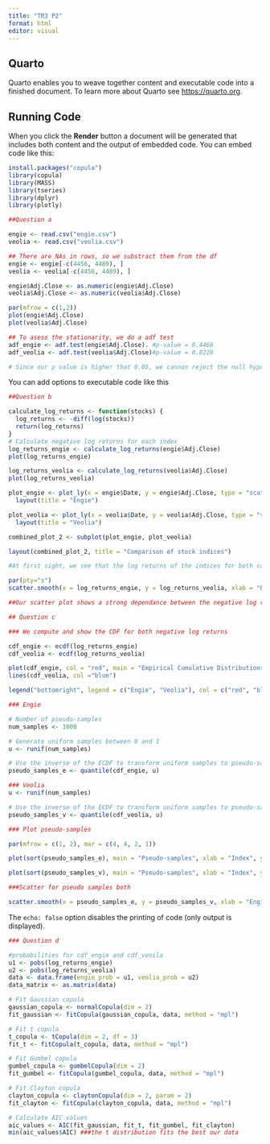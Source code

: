 ```yaml
---
title: "TR3 P2"
format: html
editor: visual
---
```


## Quarto

Quarto enables you to weave together content and executable code into a finished document. To learn more about Quarto see <https://quarto.org>.

## Running Code

When you click the **Render** button a document will be generated that includes both content and the output of embedded code. You can embed code like this:

```r
install.packages("copula")
library(copula)
library(MASS)
library(tseries)
library(dplyr)
library(plotly)

##Question a

engie <- read.csv("engie.csv")
veolia <- read.csv("veolia.csv")

## There are NAs in rows, so we substract them from the df
engie <- engie[-c(4456, 4489), ]
veolia <- veolia[-c(4456, 4489), ]

engie$Adj.Close <- as.numeric(engie$Adj.Close)
veolia$Adj.Close <- as.numeric(veolia$Adj.Close)

par(mfrow = c(1,2))
plot(engie$Adj.Close)
plot(veolia$Adj.Close)

## To asess the stationarity, we do a adf test
adf_engie <- adf.test(engie$Adj.Close). #p-value = 0.4466
adf_veolia <- adf.test(veolia$Adj.Close)#p-value = 0.8228

# Since our p value is higher that 0.05, we cannon reject the null hypotehsis or the non-stationarity of the time series.
```

You can add options to executable code like this

```r
##Question b

calculate_log_returns <- function(stocks) {
  log_returns <- -diff(log(stocks))
  return(log_returns)
}
# Calculate negative log returns for each index
log_returns_engie <- calculate_log_returns(engie$Adj.Close) 
plot(log_returns_engie)

log_returns_veolia <- calculate_log_returns(veolia$Adj.Close) 
plot(log_returns_veolia)

plot_engie <- plot_ly(x = engie$Date, y = engie$Adj.Close, type = "scatter", mode = "point", name = "Engie") %>%
  layout(title = "Engie")

plot_veolia <- plot_ly(x = veolia$Date, y = veolia$Adj.Close, type = "scatter", mode = "point", name = "Veolia") %>%
  layout(title = "Veolia")

combined_plot_2 <- subplot(plot_engie, plot_veolia)

layout(combined_plot_2, title = "Comparison of stock indices")

#At first sight, we see that the log returns of the indices for both companies follow a similar trend, the extremes happened at more or less same periods and the volatility is very high. The extreme events happened in the end of 2007 and in 2008 (subprime crisis), 2012-2013.
```

```r
par(pty="s")
scatter.smooth(x = log_returns_engie, y = log_returns_veolia, xlab = "Engie negative log returns", ylab = "Veolia negative log returns")

##Our scatter plot shows a strong dependance between the negative log returns. No heavy tails displayed.
```

```r
## Question c

### We compute and show the CDF for both negative log returns 

cdf_engie <- ecdf(log_returns_engie)
cdf_veolia <- ecdf(log_returns_veolia)

plot(cdf_engie, col = "red", main = "Empirical Cumulative Distributions")
lines(cdf_veolia, col ="blue")

legend("bottomright", legend = c("Engie", "Veolia"), col = c("red", "blue"), lty = 1)

### Engie

# Number of pseudo-samples
num_samples <- 1000

# Generate uniform samples between 0 and 1
u <- runif(num_samples)

# Use the inverse of the ECDF to transform uniform samples to pseudo-samples
pseudo_samples_e <- quantile(cdf_engie, u)

### Veolia 
u <- runif(num_samples)

# Use the inverse of the ECDF to transform uniform samples to pseudo-samples
pseudo_samples_v <- quantile(cdf_veolia, u)

### Plot pseudo-samples

par(mfrow = c(1, 2), mar = c(4, 4, 2, 1))

plot(sort(pseudo_samples_e), main = "Pseudo-samples", xlab = "Index", ylab = "Log Returns", col = "red", pch = 16)

plot(sort(pseudo_samples_v), main = "Pseudo-samples", xlab = "Index", ylab = "Log Returns", col = "red", pch = 16)

###Scatter for pseudo samples both

scatter.smooth(x = pseudo_samples_e, y = pseudo_samples_v, xlab = "Engie pseudo", ylab = "Veolia pseudo")
```

The `echo: false` option disables the printing of code (only output is displayed).

```r
### Question d

#probabilities for cdf_engie and cdf_veoila
u1 <- pobs(log_returns_engie)
u2 <- pobs(log_returns_veolia)
data <- data.frame(engie_prob = u1, veolia_prob = u2)
data_matrix <- as.matrix(data)

# Fit Gaussian copula
gaussian_copula <- normalCopula(dim = 2)
fit_gaussian <- fitCopula(gaussian_copula, data, method = "mpl")

# Fit t copula
t_copula <- tCopula(dim = 2, df = 3)
fit_t <- fitCopula(t_copula, data, method = "mpl")

# Fit Gumbel copula
gumbel_copula <- gumbelCopula(dim = 2)
fit_gumbel <- fitCopula(gumbel_copula, data, method = "mpl")

# Fit Clayton copula
clayton_copula <- claytonCopula(dim = 2, param = 2)   
fit_clayton <- fitCopula(clayton_copula, data, method = "mpl")

# Calculate AIC values
aic_values <- AIC(fit_gaussian, fit_t, fit_gumbel, fit_clayton)
min(aic_values$AIC) ###the t distribution fits the best our data

```

```r

```

```r

```

```r

```
